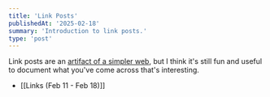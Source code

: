 ```yaml
---
title: 'Link Posts'
publishedAt: '2025-02-18'
summary: 'Introduction to link posts.'
type: 'post'
---
```


Link posts are an [artifact of a simpler web](https://patrickcollison.com/links), but I think it's still fun and useful to document what you've come across that's interesting.

- [[Links (Feb 11 - Feb 18)]]
